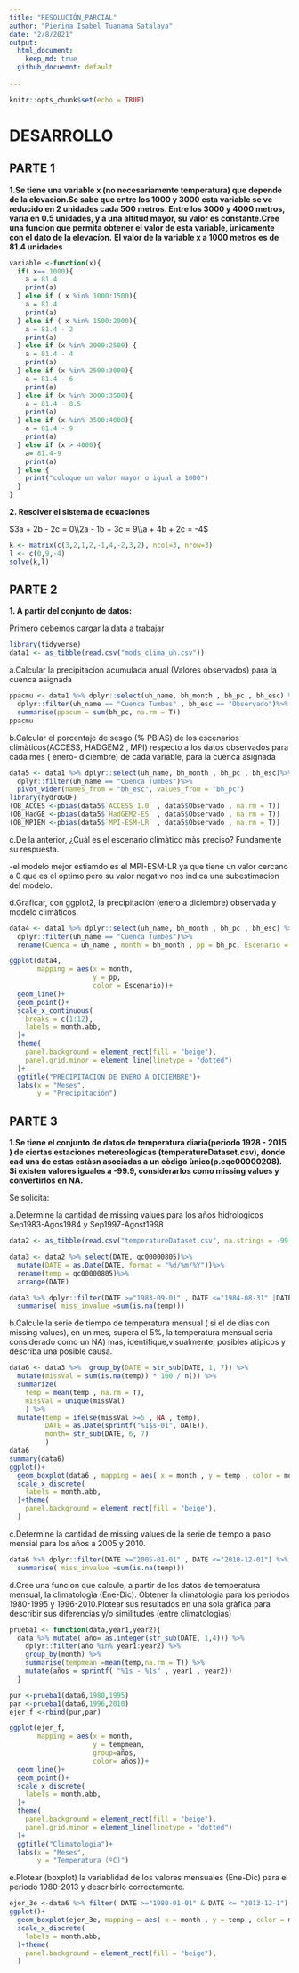 ```yaml
---
title: "RESOLUCIÓN_PARCIAL"
author: "Pierina Isabel Tuanama Satalaya"
date: "2/8/2021"
output:
  html_document:
    keep_md: true
  github_docuemnt: default
 
---
```


```r
knitr::opts_chunk$set(echo = TRUE)
```

# DESARROLLO

## PARTE 1

**1.Se tiene una variable x (no necesariamente temperatura) que depende de la elevacion.Se sabe que entre los 1000 y 3000 esta variable se ve reducido en 2 unidades cada 500 metros. Entre los 3000 y 4000 metros, varıa en 0.5 unidades, y a una altitud mayor, su valor es constante.Cree una funcion que permita obtener el valor de esta variable,  ́unicamente con el dato de la elevacíon.**
**El valor de la variable x a 1000 metros es de 81.4 unidades**


```r
variable <-function(x){
  if( x== 1000){
    a = 81.4
    print(a)
  } else if ( x %in% 1000:1500){
    a = 81.4  
    print(a)
  } else if ( x %in% 1500:2000){
    a = 81.4 - 2 
    print(a)
  } else if (x %in% 2000:2500) {
    a = 81.4 - 4
    print(a)
  } else if (x %in% 2500:3000){
    a = 81.4 - 6
    print(a)
  } else if (x %in% 3000:3500){
    a = 81.4 - 8.5
    print(a)
  } else if (x %in% 3500:4000){
    a = 81.4 - 9
    print(a)
  } else if (x > 4000){
    a= 81.4-9
    print(a)
  } else {
    print("coloque un valor mayor o igual a 1000")
  }
}

```


**2. Resolver el sistema de ecuaciones**

$3a + 2b - 2c  = 0\\2a - 1b + 3c  = 9\\a  + 4b + 2c  = -4$

```r
k <- matrix(c(3,2,1,2,-1,4,-2,3,2), ncol=3, nrow=3)
l <- c(0,9,-4)
solve(k,l)
```


## PARTE 2

**1. A partir del conjunto de datos:**

Primero debemos cargar la data a trabajar

```r
library(tidyverse)
data1 <- as_tibble(read.csv("mods_clima_uh.csv"))
```


a.Calcular la precipitacíon acumulada anual (Valores observados) para la cuenca asignada

```r
ppacmu <- data1 %>% dplyr::select(uh_name, bh_month , bh_pc , bh_esc) %>% 
  dplyr::filter(uh_name == "Cuenca Tumbes" , bh_esc == "Observado")%>% 
  summarise(ppacum = sum(bh_pc, na.rm = T))
ppacmu
```

b.Calcular el porcentaje de sesgo (% PBIAS) de los escenarios climàticos(ACCESS, HADGEM2 , MPI) respecto a los datos observados para cada mes ( enero- diciembre) de cada variable, para la cuenca asignada

```r
data5 <- data1 %>% dplyr::select(uh_name, bh_month , bh_pc , bh_esc)%>% 
  dplyr::filter(uh_name == "Cuenca Tumbes")%>%
  pivot_wider(names_from = "bh_esc", values_from = "bh_pc")
library(hydroGOF)
(OB_ACCES <-pbias(data5$`ACCESS 1.0` , data5$Observado , na.rm = T))
(OB_HadGE <-pbias(data5$`HadGEM2-ES` , data5$Observado , na.rm = T))
(OB_MPIEM <-pbias(data5$`MPI-ESM-LR` , data5$Observado , na.rm = T))

```


c.De la anterior, ¿Cuàl es el escenario climàtico màs preciso? Fundamente su respuesta.

-el modelo mejor estiamdo es el MPI-ESM-LR ya que tiene un valor cercano a 0 que es el optimo pero su valor negativo nos indica una subestimacion del modelo.

d.Graficar, con ggplot2, la precipitaciòn (enero a diciembre) observada y modelo climàticos.

```r
data4 <- data1 %>% dplyr::select(uh_name, bh_month , bh_pc , bh_esc) %>% 
  dplyr::filter(uh_name == "Cuenca Tumbes")%>% 
  rename(Cuenca = uh_name , month = bh_month , pp = bh_pc, Escenario = bh_esc)

ggplot(data4, 
       mapping = aes(x = month, 
                     y = pp,
                     color = Escenario))+
  geom_line()+
  geom_point()+
  scale_x_continuous(
    breaks = c(1:12),
    labels = month.abb,
  )+
  theme(
    panel.background = element_rect(fill = "beige"),
    panel.grid.minor = element_line(linetype = "dotted")
  )+
  ggtitle("PRECIPITACION DE ENERO A DICIEMBRE")+
  labs(x = "Meses", 
       y = "Precipitación")


```


## PARTE 3

**1.Se tiene el conjunto de datos de temperatura diaria(periodo 1928 - 2015 ) de ciertas estaciones metereològicas (temperatureDataset.csv), donde cad una de estas estàsn asociadas a un còdigo ùnico(p.eqc00000208). Si existen valores iguales a -99.9, considerarlos como missing values y convertirlos en NA.**

Se solicita:

a.Determine la cantidad de missing values para los años hidrologicos Sep1983-Agos1984 y Sep1997-Agost1998

```r
data2 <- as_tibble(read.csv("temperatureDataset.csv", na.strings = -99.9))

data3 <- data2 %>% select(DATE, qc00000805)%>%
  mutate(DATE = as.Date(DATE, format = "%d/%m/%Y"))%>% 
  rename(temp = qc00000805)%>% 
  arrange(DATE)

data3 %>% dplyr::filter(DATE >="1983-09-01" , DATE <="1984-08-31" |DATE >="1997-09-01" , DATE <="1997-09-01") %>% 
  summarise( miss_invalue =sum(is.na(temp)))

```



b.Calcule la serie de tiempo de temperatura mensual ( si el de dias con missing values), en un mes, supera el 5%, la temperatura mensual seria considerado como un NA) mas, identifique,visualmente, posibles atipicos y describa una posible causa.

```r
data6 <- data3 %>%  group_by(DATE = str_sub(DATE, 1, 7)) %>% 
  mutate(missVal = sum(is.na(temp)) * 100 / n()) %>%   
  summarize(
    temp = mean(temp , na.rm = T),
    missVal = unique(missVal)
    ) %>% 
  mutate(temp = ifelse(missVal >=5 , NA , temp),
         DATE = as.Date(sprintf("%1$s-01", DATE)),
         month= str_sub(DATE, 6, 7)
         )
data6
summary(data6)
ggplot()+
  geom_boxplot(data6 , mapping = aes( x = month , y = temp , color = month))+
  scale_x_discrete(
    labels = month.abb,
  )+theme(
    panel.background = element_rect(fill = "beige"),
  )
```


c.Determine la cantidad de missing values de la serie de tiempo a paso mensial para los años a 2005 y 2010.

```r
data6 %>% dplyr::filter(DATE >="2005-01-01" , DATE <="2010-12-01") %>% 
  summarise( miss_invalue =sum(is.na(temp)))
```


d.Cree una funcion que calcule, a partir de los datos de temperatura mensual, la climatologìa (Ene-Dic). Obtener la climatologia para los periodos 1980-1995 y 1996-2010.Plotear sus resultados en una sola gràfica para describir sus diferencias y/o similitudes (entre climatologìas)

```r
prueba1 <- function(data,year1,year2){
  data %>% mutate( año= as.integer(str_sub(DATE, 1,4))) %>% 
    dplyr::filter(año %in% year1:year2) %>% 
    group_by(month) %>% 
    summarise(tempmean =mean(temp,na.rm = T)) %>% 
    mutate(años = sprintf( "%1s - %1s" , year1 , year2))
  }

pur <-prueba1(data6,1980,1995)
par <-prueba1(data6,1996,2010)
ejer_f <-rbind(pur,par)

ggplot(ejer_f, 
       mapping = aes(x = month, 
                     y = tempmean,
                     group=años,
                     color= años))+
  geom_line()+
  geom_point()+
  scale_x_discrete(
    labels = month.abb,
  )+
  theme(
    panel.background = element_rect(fill = "beige"),
    panel.grid.minor = element_line(linetype = "dotted")
  )+
  ggtitle("Climatologia")+
  labs(x = "Meses", 
       y = "Temperatura (ºC)")
```



e.Plotear (boxplot) la variablidad de los valores mensuales (Ene-Dic) para el periodo 1980-2013 y describirlo correctamente.

```r
ejer_3e <-data6 %>% filter( DATE >="1980-01-01" & DATE <= "2013-12-1")
ggplot()+
  geom_boxplot(ejer_3e, mapping = aes( x = month , y = temp , color = month))+
  scale_x_discrete(
    labels = month.abb,
  )+theme(
    panel.background = element_rect(fill = "beige"),
  )
```



